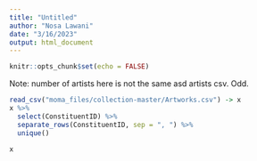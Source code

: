 ```yaml
---
title: "Untitled"
author: "Nosa Lawani"
date: "3/16/2023"
output: html_document
---
```


```r
knitr::opts_chunk$set(echo = FALSE)
```

Note: number of artists here is not the same asd artists csv. Odd. 

```r
read_csv("moma_files/collection-master/Artworks.csv") -> x 
x %>% 
  select(ConstituentID) %>% 
  separate_rows(ConstituentID, sep = ", ") %>% 
  unique() 

x
```

